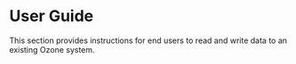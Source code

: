 # User Guide


This section provides instructions for end users to read and write data to an existing Ozone system.

<DocCardList/>

